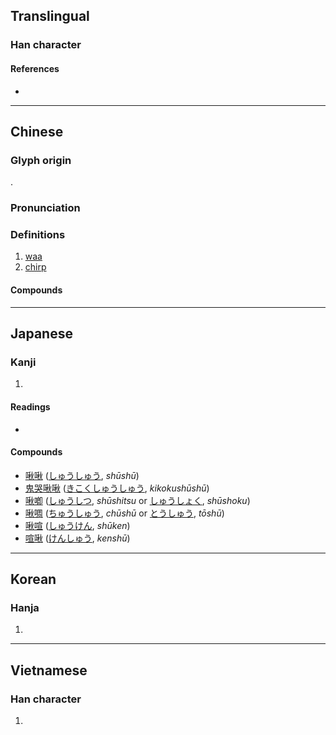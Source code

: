 {{character info}}
==Translingual==

===Han character===
{{Han char|rn=30|rad=口|as=09|sn=12|four=69080|canj=RHDF|ids=⿰口秋}}

====References====
* {{Han ref|kx=0197.070|dkj=03892|dj=0418.270|hdz=10656.100|uh=557E|ud=21886|bh=B3EE|bd=46062}}

----

==Chinese==
{{zh-forms|alt=噍}}

===Glyph origin===
{{Han etym}}
{{Han compound|口|秋|ls=psc|c1=s|c2=p}}.

===Pronunciation===
{{zh-pron
|m=jiū
|c=zau1
|mc=y
|oc=y
|cat=a,n
}}

===Definitions===
{{zh-hanzi}}

# [[waa]]  {{q|[[wailing]] of a [[child]]}}
# [[chirp]] {{q|of a bird}}

====Compounds====
{{zh-der|啾啾唧唧|啁啾|嘲啾|啾疾|唧唧啾啾|啾啾|啾唧|苦啾啾}}

----

==Japanese==

===Kanji===
{{ja-kanji|grade=|rs=口09}}

# {{rfdef|ja|sort=口09}}

====Readings====
* {{ja-readings|goon=[[しゅ]] (shu)|kanon=[[しゅう]] (shū)|kun=[[なく]] (naku)}}

====Compounds====
{{der-top|Compounds}}
* [[啾啾]] ([[しゅうしゅう]], ''shūshū'')
* [[鬼哭啾啾]] ([[きこくしゅうしゅう]], ''kikokushūshū'')
* [[啾喞]] ([[しゅうしつ]], ''shūshitsu'' or [[しゅうしょく]], ''shūshoku'')
* [[啾啁]] ([[ちゅうしゅう]], ''chūshū'' or [[とうしゅう]], ''tōshū'')
* [[啾喧]] ([[しゅうけん]], ''shūken'')
* [[喧啾]] ([[けんしゅう]], ''kenshū'')
{{der-bottom}}

----

==Korean==

===Hanja===
{{ko-hanja|hangeul=추|rv=chu|mr=ch'u}}

# {{rfdef|ko|sort=口09}}

----

==Vietnamese==

===Han character===
{{vi-readings|reading=thu, tu|rs=口09}}

# {{rfdef|vi}}